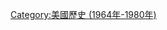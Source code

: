 {{Commons category|1964 in the United States}}
{{Year in country category|1|9|6|4|美國|北美洲||}}

[[Category:美國歷史_(1964年-1980年)|Category:美國歷史 (1964年-1980年)]]
